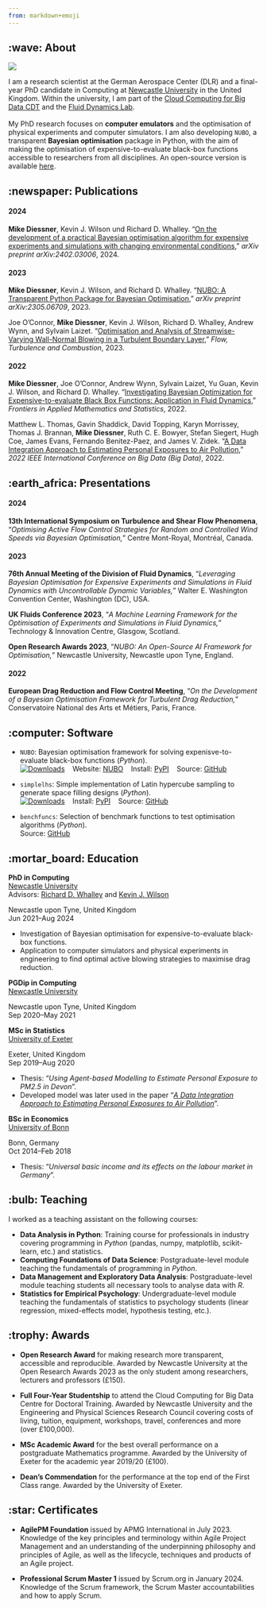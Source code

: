 ```yaml
---
from: markdown+emoji
---
```

## :wave: About
::: {layout-ncol=2}
![](profile.jpg)

I am a research scientist at the German Aerospace Center (DLR) and a final-year
PhD candidate in Computing at [Newcastle University](https://www.ncl.ac.uk) in
the United Kingdom. Within the university, I am part of the [Cloud Computing
for Big Data CDT](https://www.ncl.ac.uk/bigdata/) and the [Fluid Dynamics Lab](
https://www.experimental-fluid-dynamics.com).  
\
My PhD research focuses on **computer emulators** and the optimisation of
physical experiments and computer simulators. I am also developing `NUBO`, a
transparent **Bayesian optimisation** package in Python, with the aim of making
the optimisation of expensive-to-evaluate black-box functions accessible to
researchers from all disciplines. An open-source version is available [here](
https://mikediessner.github.io/nubo).
:::


## :newspaper: Publications

#### 2024
**Mike Diessner**, Kevin J. Wilson und Richard D. Whalley. "[On the development
of a practical Bayesian optimisation algorithm for expensive experiments and
simulations with changing environmental conditions](
https://doi.org/10.48550/arXiv.2402.03006)," _arXiv preprint arXiv:2402.03006_,
2024.

#### 2023
**Mike Diessner**, Kevin J. Wilson, and Richard D. Whalley. "[NUBO: A
Transparent Python Package for Bayesian Optimisation](
https://arxiv.org/abs/2305.06709)," _arXiv preprint arXiv:2305.06709_, 2023. 

Joe O’Connor, **Mike Diessner**, Kevin J. Wilson, Richard D. Whalley, Andrew
Wynn, and Sylvain Laizet. "[Optimisation and Analysis of Streamwise-Varying
Wall-Normal Blowing in a Turbulent Boundary Layer](
https://link.springer.com/article/10.1007/s10494-023-00408-3)," _Flow,
Turbulence and Combustion_, 2023.

#### 2022
**Mike Diessner**, Joe O'Connor, Andrew Wynn, Sylvain Laizet, Yu Guan, Kevin J.
Wilson, and Richard D. Whalley. "[Investigating Bayesian Optimization for
Expensive-to-evaluate Black Box Functions: Application in Fluid Dynamics](
https://www.frontiersin.org/articles/10.3389/fams.2022.1076296/full),"
_Frontiers in Applied Mathematics and Statistics_, 2022. 

Matthew L. Thomas, Gavin Shaddick, David Topping, Karyn Morrissey, Thomas J.
Brannan, **Mike Diessner**, Ruth C. E. Bowyer, Stefan Siegert, Hugh Coe, James
Evans, Fernando Benitez-Paez, and James V. Zidek. "[A Data Integration Approach
to Estimating Personal Exposures to Air Pollution](
https://ieeexplore.ieee.org/abstract/document/10020701)," _2022 IEEE
International Conference on Big Data (Big Data)_, 2022.


## :earth_africa: Presentations

#### 2024
**13th International Symposium on Turbulence and Shear Flow Phenomena**,
"*Optimising Active Flow Control Strategies for Random and Controlled Wind
Speeds via Bayesian Optimisation,*" Centre Mont-Royal, Montréal, Canada.

#### 2023
**76th Annual Meeting of the Division of Fluid Dynamics**, "*Leveraging Bayesian
Optimisation for Expensive Experiments and Simulations in Fluid Dynamics with
Uncontrollable Dynamic Variables,*" Walter E. Washington Convention Center,
Washington (DC), USA.

**UK Fluids Conference 2023**, "*A Machine Learning Framework for the
Optimisation of Experiments and Simulations in Fluid Dynamics,*" Technology &
Innovation Centre, Glasgow, Scotland. 

**Open Research Awards 2023**, "*NUBO: An Open-Source AI Framework for
Optimisation,*" Newcastle University, Newcastle upon Tyne, England.

#### 2022
**European Drag Reduction and Flow Control Meeting**, "*On the Development of a
Bayesian Optimisation Framework for Turbulent Drag Reduction,*" Conservatoire
National des Arts et Métiers, Paris, France.


## :computer: Software

- `NUBO`: Bayesian optimisation framework for solving expenisve-to-evaluate
black-box functions (*Python*).  
  [![Downloads](https://static.pepy.tech/personalized-badge/nubopy?period=total&units=none&left_color=grey&right_color=blue&left_text=Downloads&)](https://pepy.tech/project/nubopy)
  &nbsp;&nbsp; Website: [NUBO](https://mikediessner.github.io/nubo)
  &nbsp;&nbsp; Install: [PyPI](https://pypi.org/project/nubopy/)
  &nbsp;&nbsp; Source: [GitHub](https://github.com/mikediessner/nubo) 

- `simplelhs`: Simple implementation of Latin hypercube sampling to generate
space filling designs (*Python*).  
  [![Downloads](https://static.pepy.tech/personalized-badge/simplelhs?period=total&units=none&left_color=grey&right_color=blue&left_text=Downloads&)](https://pepy.tech/project/simplelhs)
  &nbsp;&nbsp; Install: [PyPI](https://pypi.org/project/simplelhs/)
  &nbsp;&nbsp; Source: [GitHub](https://github.com/mikediessner/simplelhs) 

- `benchfuncs`: Selection of benchmark functions to test optimisation algorithms 
(*Python*).  
  Source: [GitHub](https://github.com/mikediessner/benchfuncs)


## :mortar_board: Education

::: {.d-flex .justify-content-between}
::: {}
**PhD in Computing**  
[Newcastle University](https://www.ncl.ac.uk)  
Advisors: [Richard D. Whalley](https://www.ncl.ac.uk/engineering/staff/profile/richardwhalley.html) 
and [Kevin J. Wilson](https://www.ncl.ac.uk/maths-physics/people/profile/kevinwilson.html)  
:::
::: {.text-end}
Newcastle upon Tyne, United Kingdom  
Jun 2021--Aug 2024  
:::
:::
- Investigation of Bayesian optimisation for expensive-to-evaluate black-box
functions.
- Application to computer simulators and physical experiments in engineering to
find optimal active blowing strategies to maximise drag reduction. 


:::: {.d-flex .justify-content-between}
::: {}
**PGDip in Computing**  
[Newcastle University](https://www.ncl.ac.uk)  
:::
::: {.text-end}
Newcastle upon Tyne, United Kingdom  
Sep 2020--May 2021  
:::
::::


:::: {.d-flex .justify-content-between}
::: {}
**MSc in Statistics**  
[University of Exeter](https://www.exeter.ac.uk)  
:::
::: {.text-end}
Exeter, United Kingdom  
Sep 2019--Aug 2020  
:::
::::
- Thesis: "*Using Agent-based Modelling to Estimate Personal Exposure to PM2.5 in Devon*".
- Developed model was later used in the paper "[*A Data Integration Approach to Estimating Personal Exposures to Air Pollution*](https://ieeexplore.ieee.org/abstract/document/10020701)".

:::: {.d-flex .justify-content-between}
::: {}
**BSc in Economics**  
[University of Bonn](https://www.uni-bonn.de/en/home?set_language=en)  
:::
::: {.text-end}
Bonn, Germany  
Oct 2014--Feb 2018  
:::
::::
- Thesis: "*Universal basic income and its effects on the labour market in Germany*".  

## :bulb: Teaching

I worked as a teaching assistant on the following courses:  

- **Data Analysis in Python**: Training course for professionals in industry
covering programming in *Python* (pandas, numpy, matplotlib, scikit-learn, etc.)
and statistics.
- **Computing Foundations of Data Science**: Postgraduate-level module teaching
the fundamentals of programming in *Python*.
- **Data Management and Exploratory Data Analysis**: Postgraduate-level module
teaching students all necessary tools to analyse data with *R*.
- **Statistics for Empirical Psychology**: Undergraduate-level module teaching
the fundamentals of statistics to psychology students (linear regression,
mixed-effects model, hypothesis testing, etc.).


## :trophy: Awards

- **Open Research Award** for making research more transparent, accessible and
reproducible. Awarded by Newcastle University at the Open Research Awards 2023
as the only student among researchers, lecturers and professors (£150).

- **Full Four-Year Studentship** to attend the Cloud Computing for Big Data
Centre for Doctoral Training. Awarded by Newcastle University and the
Engineering and Physical Sciences Research Council covering costs of living,
tuition, equipment, workshops, travel, conferences and more (over £100,000).

- **MSc Academic Award** for the best overall performance on a postgraduate
Mathematics programme. Awarded by the University of Exeter for the academic
year 2019/20 (£100).

- **Dean's Commendation** for the performance at the top end of the First Class
range. Awarded by the University of Exeter.


## :star: Certificates

- **AgilePM Foundation** issued by APMG International in July 2023. Knowledge of
the key principles and terminology within Agile Project Management and an
understanding of the underpinning philosophy and principles of Agile, as well as
the lifecycle, techniques and products of an Agile project.

- **Professional Scrum Master 1** issued by Scrum.org in January 2024. Knowledge
of the Scrum framework, the Scrum Master accountabilities and how to apply
Scrum.
